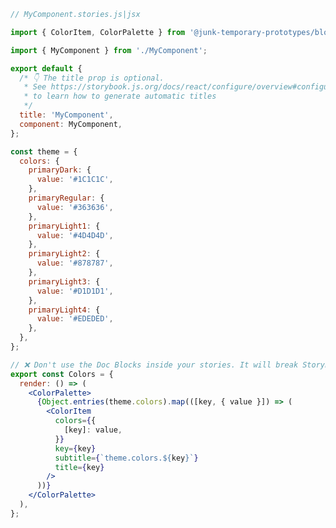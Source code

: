 ```jsx
// MyComponent.stories.js|jsx

import { ColorItem, ColorPalette } from '@junk-temporary-prototypes/blocks';

import { MyComponent } from './MyComponent';

export default {
  /* 👇 The title prop is optional.
   * See https://storybook.js.org/docs/react/configure/overview#configure-story-loading
   * to learn how to generate automatic titles
   */
  title: 'MyComponent',
  component: MyComponent,
};

const theme = {
  colors: {
    primaryDark: {
      value: '#1C1C1C',
    },
    primaryRegular: {
      value: '#363636',
    },
    primaryLight1: {
      value: '#4D4D4D',
    },
    primaryLight2: {
      value: '#878787',
    },
    primaryLight3: {
      value: '#D1D1D1',
    },
    primaryLight4: {
      value: '#EDEDED',
    },
  },
};

// ❌ Don't use the Doc Blocks inside your stories. It will break Storybook with a cryptic error.
export const Colors = {
  render: () => (
    <ColorPalette>
      {Object.entries(theme.colors).map(([key, { value }]) => (
        <ColorItem
          colors={{
            [key]: value,
          }}
          key={key}
          subtitle={`theme.colors.${key}`}
          title={key}
        />
      ))}
    </ColorPalette>
  ),
};
```
